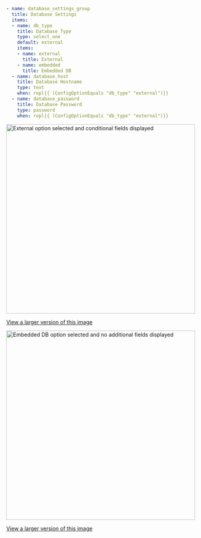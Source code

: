 ```yaml
- name: database_settings_group
  title: Database Settings
  items:
  - name: db_type
    title: Database Type
    type: select_one
    default: external
    items:
    - name: external
      title: External
    - name: embedded
      title: Embedded DB
  - name: database_host
    title: Database Hostname
    type: text
    when: repl{{ (ConfigOptionEquals "db_type" "external")}}
  - name: database_password
    title: Database Password
    type: password
    when: repl{{ (ConfigOptionEquals "db_type" "external")}}
```

<img alt="External option selected and conditional fields displayed" src="/images/config-when-enabled.png" width="500px"/>

[View a larger version of this image](/images/config-when-enabled.png)

<img alt="Embedded DB option selected and no additional fields displayed" src="/images/config-when-disabled.png" width="500px"/>

[View a larger version of this image](/images/config-when-disabled.png)